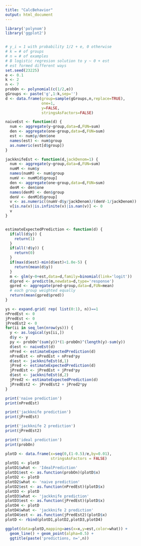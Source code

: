 ```yaml
---
title: "CalcBehavior"
output: html_document
---
```



```r
library('polynom')
library('ggplot2')


# y_i = 1 with probability 1/2 + e, 0 otherwise
# k = # of groups
# n = # of examples
# B logistic regresion solution to y ~ 0 + est
# est formed different ways
set.seed(23225)
e <- 0.1
k <- 2
n <- 7
probOn <- polynomial(c(1/2,e))
gGroups <- paste('g',1:k,sep='')
d <- data.frame(group=sample(gGroups,n,replace=TRUE),
                one=1,
                y=FALSE,
                stringsAsFactors=FALSE)

naiveEst <- function(d) {
  num <- aggregate(y~group,data=d,FUN=sum)
  den <- aggregate(one~group,data=d,FUN=sum)
  est <- num$y/den$one
  names(est) <- num$group
  as.numeric(est[d$group])
}

jackknifeEst <- function(d,jackDenom=1) {
  num <- aggregate(y~group,data=d,FUN=sum)
  numM <- num$y
  names(numM) <- num$group
  numV <- numM[d$group]
  den <- aggregate(one~group,data=d,FUN=sum)
  denM <- den$one
  names(denM) <- den$group
  denV <- denM[d$group]
  v <- as.numeric((numV-d$y/jackDenom)/(denV-1/jackDenom))
  v[is.na(v)|is.infinite(v)|is.nan(v)] <- 0
  v
}


estimateExpectedPrediction <- function(d) {
  if(all(d$y)) {
    return(1)
  }
  if(all(!d$y)) {
    return(0)
  }
  if(max(d$est)-min(d$est)<1.0e-5) {
    return(mean(d$y))
  }
  m <- glm(y~0+est,data=d,family=binomial(link='logit'))
  d$pred <- predict(m,newdata=d,type='response')
  gpred <- aggregate(pred~group,data=d,FUN=mean)
  # each group weighted equally
  return(mean(gpred$pred))
}

ys <- expand.grid( rep( list(0:1), n))==1
nPredEst <- 0
jPredEst <- 0
jPredEst2 <- 0
for(ii in seq_len(nrow(ys))) {
  y <- as.logical(ys[ii,])
  d$y <- y
  py <- probOn^(sum(y))*(1-probOn)^(length(y)-sum(y))
  d$est <- naiveEst(d)
  nPred <- estimateExpectedPrediction(d)
  nPredEst <- nPredEst + nPred*py
  d$est <- jackknifeEst(d,1)
  jPred <- estimateExpectedPrediction(d)
  jPredEst <- jPredEst + jPred*py
  d$est <- jackknifeEst(d,2)
  jPred2 <- estimateExpectedPrediction(d)
  jPredEst2 <- jPredEst2 + jPred2*py
}

print('naive prediction')
print(nPredEst)

print('jackknife prediction')
print(jPredEst)

print('jackknife 2 prediction')
print(jPredEst2)

print('ideal prediction')
print(probOn)

plotD <- data.frame(x=seq(0,(1-0.5)/e,by=0.01),
                    stringsAsFactors = FALSE)
plotD1 <- plotD
plotD1$what <- 'IdealPrediction'
plotD1$est <- as.function(probOn)(plotD$x)
plotD2 <- plotD
plotD2$what <- 'naive prediction'
plotD2$est <- as.function(nPredEst)(plotD$x)
plotD3 <- plotD
plotD3$what <- 'jackknife prediction'
plotD3$est <- as.function(jPredEst)(plotD$x)
plotD4 <- plotD
plotD4$what <- 'jackknife 2 prediction'
plotD4$est <- as.function(jPredEst2)(plotD$x)
plotD <- rbind(plotD1,plotD2,plotD3,plotD4)

ggplot(data=plotD,mapping=aes(x=x,y=est,color=what)) +
  geom_line() + geom_point(alpha=0.5) +
  ggtitle(paste('predictions, n=',n))
```

